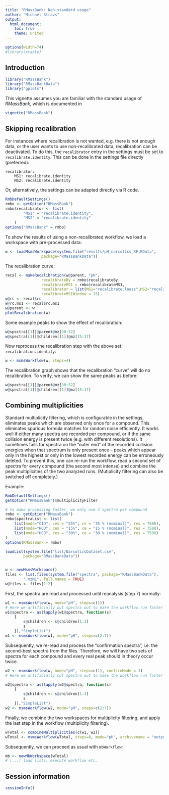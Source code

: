 ```yaml
---
title: "RMassBank: Non-standard usage"
author: "Michael Stravs"
output:
  html_document:
    toc: true
    theme: united
---
```

```r
options(width=74)
#library(xtable)
```
## Introduction

```r
library("RMassBank")
library("RMassBankData")
library("gplots")
```


This vignette assumes you are familiar with the standard usage of
*RMassBank*, which is documented in
```r
vignette("RMassBank")
```

## Skipping recalibration

For instances where recalibration is not wanted, e.g. there is
not enough data, or the user wants to use non-recalibrated
data, recalibration can be deactivated. To do this, the `recalibrator`
entry in the settings must be set to `recalibrate.identity`. This can be
done in the settings file directly (preferred):

````
recalibrator:
    MS1: recalibrate.identity
    MS2: recalibrate.identity
````

Or, alternatively, the settings can be adapted directly via R code.
```r
RmbDefaultSettings()
rmbo <- getOption("RMassBank")
rmbo$recalibrator <- list(
		"MS1" = "recalibrate.identity",
		"MS2" = "recalibrate.identity"
	)
options("RMassBank" = rmbo)
```

To show the results of using a non-recalibrated workflow, we load a workspace
with pre-processed data:

```r
w <- loadMsmsWorkspace(system.file("results/pH_narcotics_RF.RData", 
				package="RMassBankData"))
```

The recalibration curve:
```r
recal <- makeRecalibration(w@parent, "pH",
				recalibrateBy = rmbo$recalibrateBy,
				recalibrateMS1 = rmbo$recalibrateMS1,
				recalibrator = list(MS1="recalibrate.loess",MS2="recalibrate.loess"),
				recalibrateMS1Window = 15)
w@rc <- recal$rc
w@rc.ms1 <- recal$rc.ms1
w@parent <- w
plotRecalibration(w)
```

Some example peaks to show the effect of recalibration:
```r
w@spectra[[1]]@parent@mz[30:32]
w@spectra[[1]]@children[[1]]@mz[15:17]
```

Now reprocess the recalibration step with the
above set `recalibration.identity`:

```r
w <- msmsWorkflow(w, steps=4)
```

The recalibration graph shows that the recalibration "curve" will do no
recalibration. To verify, we can show the same peaks as before:

```r
w@spectra[[1]]@parent@mz[30:32]
w@spectra[[1]]@children[[1]]@mz[15:17]
```

## Combining multiplicities

Standard multiplicity filtering, which is configurable in the settings,
eliminates peaks which are observed only once for a compound. This eliminates
spurious formula matches for random noise efficiently. It works
well if either many spectra are recorded per compound, or if the same collision energy
is present twice (e.g. with different resolutions). It sometimes fails
for spectra on the "outer end" of the recorded collision energies when that
spectrum is only present once -- peaks which appear only in the highest or only
in the lowest recorded energy can be erroneously deleted. To prevent this, one
can re-run the workflow, read a second set of spectra for every compound (the
second most intense) and combine the peak multiplicities of the two analyzed
runs. (Mutiplicity filtering can also be switched off completely.)

Example:
```r
RmbDefaultSettings()
getOption("RMassBank")$multiplicityFilter

# to make processing faster, we only use 3 spectra per compound
rmbo <- getOption("RMassBank")
rmbo$spectraList <- list(
    list(mode="CID", ces = "35%", ce = "35 % (nominal)", res = 7500),
    list(mode="HCD", ces = "15%", ce = "15 % (nominal)", res = 7500),
    list(mode="HCD", ces = "30%", ce = "30 % (nominal)", res = 7500)
)
options(RMassBank = rmbo)

loadList(system.file("list/NarcoticsDataset.csv", 
        package="RMassBankData"))


w <- newMsmsWorkspace()
files <- list.files(system.file("spectra", package="RMassBankData"),
        ".mzML", full.names = TRUE)
w@files <- files[1:2]
```
First, the spectra are read and processed until reanalysis (step 7) normally:
```r
w1 <- msmsWorkflow(w, mode="pH", steps=c(1))
# Here we artificially cut spectra out to make the workflow run faster for the vignette:
w1@spectra <- as(lapply(w1@spectra, function(s)
    {
		s@children <- s@children[1:3]
		s
    }),"SimpleList")
w1 <- msmsWorkflow(w1, mode="pH", steps=c(2:7))
```

Subsequently, we re-read and process the "confirmation spectra", i.e. the
second-best spectra from the files. Therefore, we will have two sets of spectra
for each compound and every real peak should in theory occur twice. 
```r
w2 <- msmsWorkflow(w, mode="pH", steps=c(1), confirmMode = 1)
# Here we artificially cut spectra out to make the workflow run faster for the vignette:

w2@spectra <- as(lapply(w2@spectra, function(s)
    {
		s@children <- s@children[1:3]
		s
    }),"SimpleList")
w2 <- msmsWorkflow(w2, mode="pH", steps=c(2:7))
```

Finally, we combine the two workspaces for multiplicity filtering, and apply the
last step in the workflow (multiplicity filtering).

```r
wTotal <- combineMultiplicities(c(w1, w2))
wTotal <- msmsWorkflow(wTotal, steps=8, mode="pH", archivename = "output")
```

Subsequently, we can proceed as usual with `mbWorkflow`:

```r
mb <- newMbWorkspace(wTotal)
# [...] load lists, execute workflow etc.
```



## Session information

```r
sessionInfo()
```
